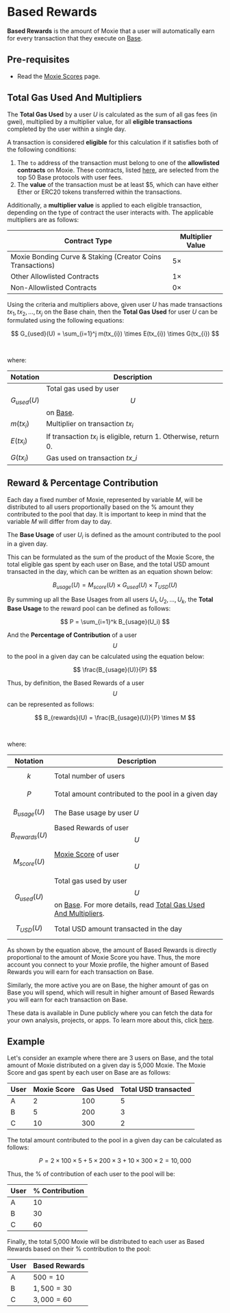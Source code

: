 # Based Rewards

**Based Rewards** is the amount of Moxie that a user will automatically earn for every transaction that they execute on [Base](https://base.org).

## Pre-requisites

- Read the [Moxie Scores](./03-moxie-score.mdx) page.

## Total Gas Used And Multipliers

The **Total Gas Used** by a user $U$ is calculated as the sum of all gas fees (in gwei), multiplied by a multiplier value, for all **eligible transactions** completed by the user within a single day.

A transaction is considered **eligible** for this calculation if it satisfies both of the following conditions:

1. The `to` address of the transaction must belong to one of the **allowlisted contracts** on Moxie. These contracts, listed [here](https://dune.com/queries/4542828), are selected from the top 50 Base protocols with user fees.
1. The **value** of the transaction must be at least $5, which can have either Ether or ERC20 tokens transferred within the transactions.

Additionally, a **multiplier value** is applied to each eligible transaction, depending on the type of contract the user interacts with. The applicable multipliers are as follows:

| **Contract Type**                                          | **Multiplier Value** |
| ---------------------------------------------------------- | -------------------- |
| Moxie Bonding Curve & Staking (Creator Coins Transactions) | $5\times$            |
| Other Allowlisted Contracts                                | $1\times$            |
| Non-Allowlisted Contracts                                  | $0\times$            |

Using the criteria and multipliers above, given user $U$ has made transactions $tx_1, tx_2, ..., tx_j$ on the Base chain, then the **Total Gas Used** for user $U$ can be formulated using the following equations:

$$
G_{used}(U) = \sum_{i=1}^j m(tx_{i}) \times E(tx_{i}) \times G(tx_{i})
$$

<br />

where:

| Notation      | Description                                                         |
| ------------- | ------------------------------------------------------------------- |
| $G_{used}(U)$ | Total gas used by user $$U$$ on [Base](https://base.org).           |
| $m(tx_{i})$   | Multiplier on transaction $tx_{i}$                                  |
| $E(tx_{i})$   | If transaction $tx_{i}$ is eligible, return 1. Otherwise, return 0. |
| $G(tx_{i})$   | Gas used on transaction $tx\_{i}$                                   |

## Reward & Percentage Contribution

Each day a fixed number of Moxie, represented by variable $M$, will be distributed to all users proportionally based on the % amount they contributed to the pool that day. It is important to keep in mind that the variable $M$ will differ from day to day.

The **Base Usage** of user $U_i$ is defined as the amount contributed to the pool in a given day.

This can be formulated as the sum of the product of the Moxie Score, the total eligible gas spent by each user on Base, and the total USD amount transacted in the day, which can be written as an equation shown below:

$$
B_{usage}(U) = M_{score}(U) \times G_{used}(U) \times T_{USD}(U)
$$

By summing up all the Base Usages from all users $U_1, U_2, ..., U_k$, the **Total Base Usage** to the reward pool can be defined as follows:

$$
P = \sum_{i=1}^k B_{usage}(U_i)
$$

And the **Percentage of Contribution** of a user $$U$$ to the pool in a given day can be calculated using the equation below:

$$
\frac{B_{usage}(U)}{P}
$$

Thus, by definition, the Based Rewards of a user $$U$$ can be represented as follows:

$$
B_{rewards}(U) = \frac{B_{usage}(U)}{P} \times M
$$

<br />

where:

| Notation           | Description                                                                                                                                         |
| ------------------ | --------------------------------------------------------------------------------------------------------------------------------------------------- |
| $$k$$              | Total number of users                                                                                                                               |
| $$P$$              | Total amount contributed to the pool in a given day                                                                                                 |
| $$B_{usage}(U)$$   | The Base usage by user $U$                                                                                                                          |
| $$B_{rewards}(U)$$ | Based Rewards of user $$U$$                                                                                                                         |
| $$M_{score}(U)$$   | [Moxie Score](./03-moxie-score.mdx) of user $$U$$                                                                                                   |
| $$G_{used}(U)$$    | Total gas used by user $$U$$ on [Base](https://base.org). For more details, read [Total Gas Used And Multipliers](#total-gas-used-and-multipliers). |
| $$T_{USD}(U)$$     | Total USD amount transacted in the day                                                                                                              |

As shown by the equation above, the amount of Based Rewards is directly proportional to the amount of Moxie Score you have. Thus, the more account you connect to your Moxie profile, the higher amount of Based Rewards you will earn for each transaction on Base.

Similarly, the more active you are on Base, the higher amount of gas on Base you will spend, which will result in higher amount of Based Rewards you will earn for each transaction on Base.

These data is available in Dune publicly where you can fetch the data for your own analysis, projects, or apps. To learn more about this, click [here](../../dune-data/01-overview.mdx).

## Example

Let's consider an example where there are 3 users on Base, and the total amount of Moxie distributed on a given day is 5,000 Moxie. The Moxie Score and gas spent by each user on Base are as follows:

| User | Moxie Score | Gas Used | Total USD transacted |
| ---- | ----------- | -------- | -------------------- |
| A    | $2$         | $100$    | $5$                  |
| B    | $5$         | $200$    | $3$                  |
| C    | $10$        | $300$    | $2$                  |

The total amount contributed to the pool in a given day can be calculated as follows:

$$
P = 2 \times 100 \times 5 + 5 \times 200 \times 3 + 10 \times 300 \times 2 = 10,000
$$

Thus, the % of contribution of each user to the pool will be:

| User | % Contribution                       |
| ---- | ------------------------------------ |
| A    | $10% = \frac{10 \times 100}{10,000}$ |
| B    | $30% = \frac{15 \times 200}{10,000}$ |
| C    | $60% = \frac{20 \times 300}{10,000}$ |

Finally, the total 5,000 Moxie will be distributed to each user as Based Rewards based on their % contribution to the pool:

| User | Based Rewards              |
| ---- | -------------------------- |
| A    | $500 = 10% \times 5,000$   |
| B    | $1,500 = 30% \times 5,000$ |
| C    | $3,000 = 60% \times 5,000$ |
